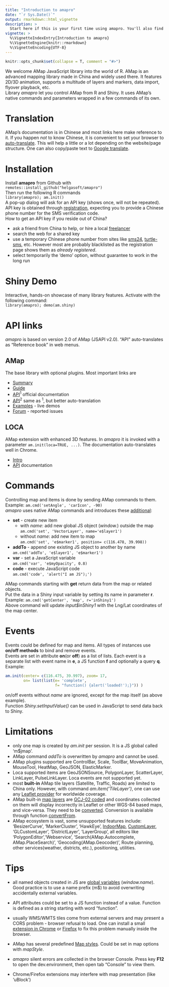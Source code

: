 ---
title: "Introduction to amapro"
date: "`r Sys.Date()`"
output: rmarkdown::html_vignette
description: >
  Start here if this is your first time using amapro. You'll also find information about JavaScript libraries AMap and Loca.
vignette: >
  %\VignetteIndexEntry{Introduction to amapro}
  %\VignetteEngine{knitr::rmarkdown}
  %\VignetteEncoding{UTF-8}
---

```{r, echo = FALSE, message = FALSE}
knitr::opts_chunk$set(collapse = T, comment = "#>")
```

We welcome AMap JavaScript library into the world of R. AMap is an advanced mapping library made in China and widely used there. It features 2D/3D animation, supports a multitude of layers and markers, data import, flyover playback, etc. <br />
Library _amapro_ let you control AMap from R and Shiny. It uses AMap's native commands and parameters wrapped in a few commands of its own.

# Translation

AMap's documentation is in Chinese and most links here make reference to it. If you happen _not_ to know Chinese, it is convenient to set your browser to [auto-translate](https://www.howtogeek.com/407924/how-to-turn-translation-on-or-off-in-chrome/). This will help a little or a lot depending on the website/page structure. One can also copy/paste text to [Google translate](https://translate.google.com?sl=auto&tl=en).
  
# Installation

<!-- Install **amapro** from CRAN with    <br>   
``` install.packages("amapro") ``` <br> -->
Install **amapro** from Github with        <br>
``` remotes::install_github("helgasoft/amapro") ```  <br>
Then run the following R commands     <br> 
``` library(amapro); am.init() ``` <br>
A pop-up dialog will ask for an API key (shows once, will not be repeated).  <br>
API key is obtained through [registration](https://console.amap.com/dev/id/phone), expecting you to provide a Chinese phone number for the SMS verification code.  <br>
How to get an API key if you reside out of China? 

- ask a friend from China to help, or hire a local [freelancer](https://www.truelancer.com/freelancers-in-china)
- search the web for a shared key
- use a temporary Chinese phone number from sites like  [sms24](https://sms24.me/en/countries/cn/), [turtle-sms](https://turtle-sms.xyz),  etc. However most are probably blacklisted as the registration page shows them as _already registered_.
- select temporarily the 'demo' option, without guarantee to work in the long run
  
# Shiny Demo

Interactive, hands-on showcase of many library features.
Activate with the following command: <br/>
``` library(amapro); demo(am.shiny) ```


# API links

_amapro_ is based on version 2.0 of AMap (JSAPI v2.0). "API" auto-translates as "Reference book" in web menus.

## AMap
The base library with optional plugins. Most important links are  

* [Summary](https://lbs.amap.com/api/jsapi-v2/summary/)
* [Guide](https://lbs.amap.com/api/jsapi-v2/guide/abc/quickstart)
* [API](https://lbs.amap.com/api/jsapi-v2/documentation)<sup>1</sup> official documentation
* [API](https://a.amap.com/jsapi/static/doc/20210906/index.html?v=2#map)<sup>2</sup> same as <sup>1</sup>, but better auto-translation
* [Examples](https://lbs.amap.com/demo/list/jsapi-v2) - live demos
* [Forum](https://lbsbbs.amap.com/portal.php) - reported issues

## LOCA
AMap extension with enhanced 3D features. In _amapro_ it is invoked with a parameter ```am.init(loca=TRUE, ...)```. The documentation auto-translates well in Chrome.

* [Intro](https://lbs.amap.com/api/loca-v2/intro)
* [API](https://a.amap.com/Loca/static/loca-v2/doc/html/index.html) documentation

# Commands

Controlling map and items is done by sending AMap commands to them. <br>
Example: ``` am.cmd('setAngle', 'carIcon', -90) ``` <br>
_amapro_ uses native AMap commands and introduces these <ins>additional</ins>:

* **set** - create new item
    - with _name_: add new global JS object (_window.<name>_) outside the map <br>
    ``` am.cmd('set', 'VectorLayer', name='e$layer1') ```
    - without _name_:  add new item to map  <br>
    ``` am.cmd('set', 'e$marker1', position= c(116.478, 39.998)) ```
* **addTo** - append one existing JS object to another by name  <br>
  ``` am.cmd('addTo', 'e$layer1', 'e$marker1') ```
* **var** - set a JavaScript variable   <br>
  ``` am.cmd('var', 'e$myOpacity', 0.8) ```
* **code** - execute JavaScript code  <br>
  ``` am.cmd('code', 'alert("I am JS");') ```

AMap commands starting with **get** return data from the map or related objects. <br>
Put the data in a Shiny input variable by setting its name in parameter **r**. <br>
Example: ``` am.cmd('getCenter', 'map', r='inShiny1') ``` <br>
Above command will update _input$inShiny1_ with the Lng/Lat coordinates of the map center.

# Events

Events could be defined for map and items. All types of instances use **on/off methods** to bind and remove events. <br>
Events are set in attribute **on**(or **off**) as a list of lists. Each event is a separate list with event name in **e**, a JS function **f** and optionally a query **q**.  
Example: 
```r
am.init(center= c(116.475, 39.997), zoom= 17,
        on= list(list(e= 'complete', 
                      f= "function() {alert('loaded!');}")) )
```
on/off events without _name_ are ignored, except for the map itself (as above example).  <br>
Function _Shiny.setInputValue()_ can be used in JavaScript to send data back to Shiny.

# Limitations

- only one map is created by _am.init_ per session. It is a JS global called 'm$jmap'.
- AMap command _addTo_ is overwritten by _amapro_ and cannot be used.
- AMap plugins supported are ControlBar, Scale, ToolBar, MoveAnimation, MouseTool, HeatMap, GeoJSON, ElasticMarker.
- Loca supported items are GeoJSONSource, PolygonLayer, ScatterLayer, LinkLayer, PulseLinkLayer. Loca events are not supported yet.
- most **built-in** AMap tile layers (Satellite, Traffic, Roads) are limited to China only. However, with command _am.item('TileLayer')_, one can use any [Leaflet provider](https://leaflet-extras.github.io/leaflet-providers/preview/) for worldwide coverage.
- AMap built-in [map layers](https://lbs.amap.com/api/jsapi-v2/guide/layers/official-layers) are [GCJ-02 coded](https://en.wikipedia.org/wiki/Restrictions_on_geographic_data_in_China) and coordinates collected on them will display incorrectly in Leaflet or other WGS-84 based maps, and vice-versa. They need to be [converted](https://lbs.amap.com/api/jsapi-v2/guide/transform/convertfrom). Conversion is available through function [convertFrom](https://lbs.amap.com/api/jsapi-v2/documentation#convertfrom).
- AMap ecosystem is vast, some unsupported features include:
  'BesizerCurve', 'MarkerCluster', 'HawkEye',   [IndoorMap](https://lbs.amap.com/demo/javascript-api/example/indoormap/indoormap/), 
    [CustomLayer](https://lbs.amap.com/demo/javascript-api/example/selflayer/cus-svg),  'GLCustomLayer', 'DistrictLayer', 'LayerGroup',
 all editors like 'PolygonEditor','Webservice', 'Search(AMap.Autocomplete, AMap.PlaceSearch)', 'Geocoding(AMap.Geocoder)', Route planning, other services(weather, districts, etc.), positioning, utilities.

	
# Tips

- all named objects created in JS are [global variables](https://developer.mozilla.org/en-US/docs/Glossary/Global_object) (_window.name_). Good practice is to use a name prefix (m$) to avoid overwriting accidentally external variables.

- API attributes could be set to a JS function instead of a value. Function is defined as a string starting with word "function".

- usually WMS/WMTS tiles come from external servers and may present a CORS problem - browser refusal to load. One can install a small [extension in  Chrome](https://chrome.google.com/webstore/detail/allow-cors-access-control/lhobafahddgcelffkeicbaginigeejlf) or [Firefox](https://addons.mozilla.org/en-US/firefox/addon/access-control-allow-origin/) to fix this problem manually inside the browser.

- AMap has several predefined [Map styles](https://lbs.amap.com/api/jsapi-v2/guide/map/map-style/). Could be set in map options with _mapStyle_.

- _amapro_ silent errors are collected in the browser Console. Press key **F12** to open the dev.environment, then open tab "Console" to view them.

- Chrome/Firefox extensions may interfere with map presentation (like 'uBlock')
  
  

